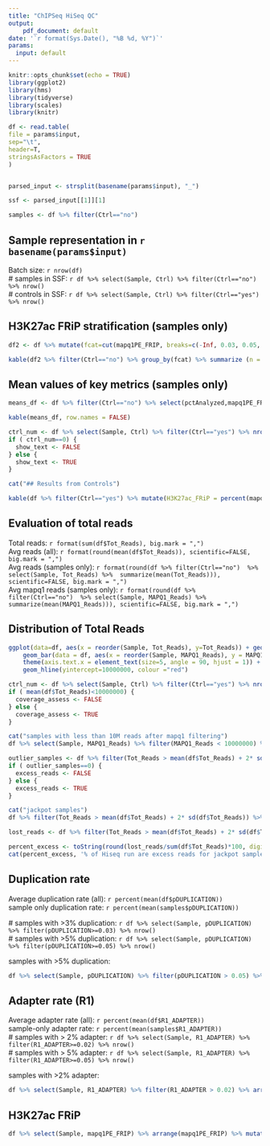 ```yaml
---
title: "ChIPSeq HiSeq QC"
output:
    pdf_document: default
date: '`r format(Sys.Date(), "%B %d, %Y")`'
params:
  input: default
---
```


```r
knitr::opts_chunk$set(echo = TRUE)
library(ggplot2)
library(hms)
library(tidyverse)
library(scales)
library(knitr)

df <- read.table(
file = params$input,
sep="\t",
header=T,
stringsAsFactors = TRUE
)


parsed_input <- strsplit(basename(params$input), "_")

ssf <- parsed_input[[1]][1]

samples <- df %>% filter(Ctrl=="no")
```


## Sample representation in ``r basename(params$input)``

Batch size: `r nrow(df)`  
&#35; samples in SSF: `r df %>% select(Sample, Ctrl) %>% filter(Ctrl=="no") %>% nrow()`  
&#35; controls in SSF: `r df %>% select(Sample, Ctrl) %>% filter(Ctrl=="yes") %>% nrow()`  

## H3K27ac FRiP stratification (samples only) 

```r
df2 <- df %>% mutate(fcat=cut(mapq1PE_FRIP, breaks=c(-Inf, 0.03, 0.05, 0.1, Inf), labels=c("<3%","3%<X<5%", "5%<X<10%",">10%")))

kable(df2 %>% filter(Ctrl=="no") %>% group_by(fcat) %>% summarize (n = n()) %>% mutate(pct_fcat = percent(n/sum(n))))
```

## Mean values of key metrics (samples only)

```r
means_df <- df %>% filter(Ctrl=="no") %>% select(pctAnalyzed,mapq1PE_FRIP,R1_ADAPTER,pDUPLICATION) %>% summarize_if(is.numeric,funs(mean)) %>% transmute(H3K27ac_FRIP = percent(mapq1PE_FRIP) ,R1_ADAPTER = percent(R1_ADAPTER) ,pDUPLICATION = percent(pDUPLICATION), pctAnalyzed = percent(pctAnalyzed))

kable(means_df, row.names = FALSE)
```


```r

ctrl_num <- df %>% select(Sample, Ctrl) %>% filter(Ctrl=="yes") %>% nrow()
if ( ctrl_num==0) {
  show_text <- FALSE
} else {
  show_text <- TRUE
}

```

```r
cat("## Results from Controls")

kable(df %>% filter(Ctrl=="yes") %>% mutate(H3K27ac_FRiP = percent(mapq1PE_FRIP)) %>% select(Sample, H3K27ac_FRiP, Tot_Reads))
```

## Evaluation of total reads 

Total reads: `r format(sum(df$Tot_Reads), big.mark = ",")`  
Avg reads (all): `r format(round(mean(df$Tot_Reads)), scientific=FALSE, big.mark = ",")`  
Avg reads (samples only): `r format(round(df %>% filter(Ctrl=="no")  %>% select(Sample, Tot_Reads) %>%  summarize(mean(Tot_Reads))), scientific=FALSE, big.mark = ",")`  
Avg mapq1 reads (samples only): `r format(round(df %>% filter(Ctrl=="no")  %>% select(Sample, MAPQ1_Reads) %>%  summarize(mean(MAPQ1_Reads))), scientific=FALSE, big.mark = ",")` 

## Distribution of Total Reads

```r
ggplot(data=df, aes(x = reorder(Sample, Tot_Reads), y=Tot_Reads)) + geom_bar(stat="identity", fill = "grey", colour = "black") + 
    geom_bar(data = df, aes(x = reorder(Sample, MAPQ1_Reads), y = MAPQ1_Reads), stat = "identity", fill = "grey", colour = "blue") +
    theme(axis.text.x = element_text(size=5, angle = 90, hjust = 1)) + 
    geom_hline(yintercept=10000000, colour ="red")
```

```r

ctrl_num <- df %>% select(Sample, Ctrl) %>% filter(Ctrl=="yes") %>% nrow()
if ( mean(df$Tot_Reads)<10000000) {
  coverage_assess <- FALSE
} else {
  coverage_assess <- TRUE
}

```

```r
cat("samples with less than 10M reads after mapq1 filtering")
df %>% select(Sample, MAPQ1_Reads) %>% filter(MAPQ1_Reads < 10000000) %>% arrange(desc(MAPQ1_Reads)) %>% select(Sample, MAPQ1_Reads)

```


```r

outlier_samples <- df %>% filter(Tot_Reads > mean(df$Tot_Reads) + 2* sd(df$Tot_Reads)) %>% nrow()
if ( outlier_samples==0) {
  excess_reads <- FALSE
} else {
  excess_reads <- TRUE
}

```

```r
cat("jackpot samples")
df %>% filter(Tot_Reads > mean(df$Tot_Reads) + 2* sd(df$Tot_Reads)) %>% select(Sample,Tot_Reads)

lost_reads <- df %>% filter(Tot_Reads > mean(df$Tot_Reads) + 2* sd(df$Tot_Reads)) %>% mutate(lost = Tot_Reads-(mean(df$Tot_Reads))) %>% select(Sample,lost) %>% summarize(sum(lost))

percent_excess <- toString(round(lost_reads/sum(df$Tot_Reads)*100, digits=1))
cat(percent_excess, '% of Hiseq run are excess reads for jackpot samples', sep = "")

```



## Duplication rate

Average duplication rate (all): `r percent(mean(df$pDUPLICATION))`  
sample only duplication rate: `r percent(mean(samples$pDUPLICATION))`  


&#35; samples with >3% duplication: `r df %>% select(Sample, pDUPLICATION) %>% filter(pDUPLICATION>=0.03) %>% nrow()`  
&#35; samples with >5% duplication: `r df %>% select(Sample, pDUPLICATION) %>% filter(pDUPLICATION>=0.05) %>% nrow()`  

samples with >5% duplication:
```r
df %>% select(Sample, pDUPLICATION) %>% filter(pDUPLICATION > 0.05) %>% arrange(desc(pDUPLICATION)) %>% mutate(pDUP = percent(pDUPLICATION)) %>% select(Sample, pDUP) 
``` 

## Adapter rate (R1)

Average adapter rate (all): `r percent(mean(df$R1_ADAPTER))`  
sample-only adapter rate: `r percent(mean(samples$R1_ADAPTER))`  
&#35; samples with > 2% adapter: `r df %>% select(Sample, R1_ADAPTER) %>% filter(R1_ADAPTER>=0.02) %>% nrow()`  
&#35; samples with > 5% adapter: `r df %>% select(Sample, R1_ADAPTER) %>% filter(R1_ADAPTER>=0.05) %>% nrow()`  

samples with >2% adapter:
```r
df %>% select(Sample, R1_ADAPTER) %>% filter(R1_ADAPTER > 0.02) %>% arrange(desc(R1_ADAPTER)) %>% mutate(Adapter = percent(R1_ADAPTER)) %>% select(Sample, Adapter) 
```

## H3K27ac FRiP

```r
df %>% select(Sample, mapq1PE_FRIP) %>% arrange(mapq1PE_FRIP) %>% mutate(H3K27ac_FRiP = percent(mapq1PE_FRIP)) %>% select(Sample, H3K27ac_FRiP) 
```
